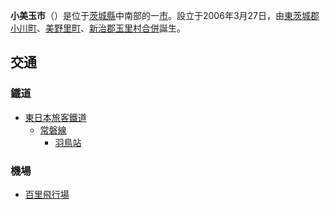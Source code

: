 {{Unreferenced|time=2019-03-03T02:02:32+00:00}}
{{日本都市|
自治體名=小美玉市|
圖像=[[File:Ibaraki_Airport_01.JPG|240px]]|
圖像說明=[[茨城機場|茨城機場]]（[[百里飛行場|百里飛行場]]）|
市章=|
日文原名=小美玉市|
平假名=おみたまし|
羅馬字拼音=Omitama-shi|
都道府縣=茨城縣|
支廳=|
編號=08236-8|
面積=140.21|
邊界未定=|
人口=53,402|
統計時間=2007年8月1日|
自治體=[[石岡市|石岡市]]、[[行方市|行方市]]、[[鉾田市|鉾田市]]、[[笠間市|笠間市]]、[[茨城町|茨城町]]|
樹=|
花=|
鳥=|
其他象徵物=|
其他象徵=|
郵遞區號=319-0192|
所在地=小美玉市堅倉835番地|
電話號碼=299-48-1111|
外部連結=http://www.city.omitama.lg.jp|
經度=|
緯度=|
地圖=|
註記=|
}}
'''小美玉市'''（{{jpn|j=小美玉市|hg=おみたまし|rm=Omitama shi|f=y}}）是位于[[茨城縣|茨城縣]]中南部的一[[市|市]]。設立于2006年3月27日，由[[東茨城郡|東茨城郡]][[小川町_(茨城縣)|小川町]]、[[美野里町|美野里町]]、[[新治郡|新治郡]][[玉里村|玉里村]][[市町村合併|合併]]誕生。

== 交通 ==
=== 鐵道 ===
* [[東日本旅客鐵道|東日本旅客鐵道]]
** [[常磐線|常磐線]]
*** [[羽鳥站|羽鳥站]]
=== 機場 ===
* [[百里飛行場|百里飛行場]]

{{茨城縣}}
{{Authority control}}
{{japan-geo-stub}}